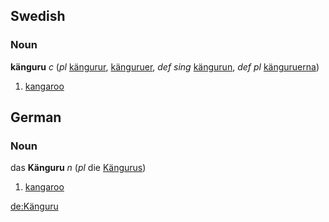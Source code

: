 ==Swedish==
===Noun===
'''känguru''' ''c'' (''pl'' [[kängurur]], [[känguruer]], ''def sing'' [[kängurun]], ''def pl'' [[känguruerna]])

#[[kangaroo]]

==German==
===Noun===
das '''Känguru''' ''n'' (''pl'' die [[Kängurus]])

#[[kangaroo]]

[[de:Känguru]]